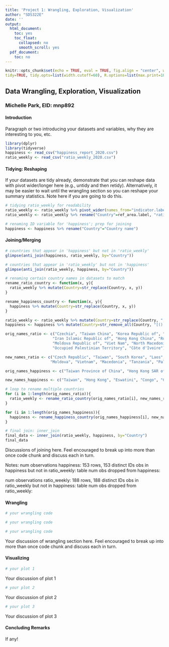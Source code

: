 ```yaml
---
title: 'Project 1: Wrangling, Exploration, Visualization'
author: "SDS322E"
date: ''
output:
  html_document:
    toc: yes
    toc_float:
      collapsed: no
      smooth_scroll: yes
  pdf_document:
    toc: no
---
```


```r
knitr::opts_chunk$set(echo = TRUE, eval = TRUE, fig.align = "center", warning = F, message = F,
tidy=TRUE, tidy.opts=list(width.cutoff=60), R.options=list(max.print=100))
```

## Data Wrangling, Exploration, Visualization

### Michelle Park, EID: mnp892

#### Introduction 

Paragraph or two introducing your datasets and variables, why they are interesting to you, etc.

```R
library(dplyr)
library(tidyverse)
happiness <- read_csv("happiness_report_2020.csv")
ratio_weekly <- read_csv("ratio_weekly_2020.csv")
```

#### Tidying: Reshaping

If your datasets are tidy already, demonstrate that you can reshape data with pivot wider/longer here (e.g., untidy and then retidy). Alternatively, it may be easier to wait until the wrangling section so you can reshape your summary statistics. Note here if you are going to do this.

```R
# tidying ratio_weekly for readability
ratio_weekly <- ratio_weekly %>% pivot_wider(names_from="indicator.label", values_from="obs_value")
ratio_weekly <- ratio_weekly %>% rename("Country"=ref_area.label, "ratio_hours"="Ratio of total weekly hours worked to population aged 15-64 -- ILO modelled estimates") %>% select(Country, ratio_hours)

# renaming ID variable for 'happiness'; prep for joining
happiness <- happiness %>% rename("Country"="Country name")
```

    
#### Joining/Merging

```R

# countries that appear in 'happiness' but not in 'ratio_weekly'
glimpse(anti_join(happiness, ratio_weekly, by="Country"))

# countries that appear in 'ratio_weekly' but not in 'happiness'
glimpse(anti_join(ratio_weekly, happiness, by="Country"))

# renaming certain country names in datasets to match
rename_ratio_country <- function(x, y){
  ratio_weekly %>% mutate(Country=str_replace(Country, x, y))
}

rename_happiness_country <- function(x, y){
  happiness %>% mutate(Country=str_replace(Country, x, y))
}

ratio_weekly <- ratio_weekly %>% mutate(Country=str_replace(Country, ",", ""))
happiness <- happiness %>% mutate(Country=str_remove_all(Country, "[().]"))

orig_names_ratio <- c("Czechia", "Taiwan China", "Korea Republic of", "Lao People's Democratic Republic",
                     "Iran Islamic Republic of", "Hong Kong China", "Russian Federation", "Venezuela Bolivarian Republic of",
                     "Moldova Republic of", "Viet Nam", "North Macedonia", "Tanzania United Republic of", 
                     "Occupied Palestinian Territory", "Côte d'Ivoire")

new_names_ratio <- c("Czech Republic", "Taiwan", "South Korea", "Laos", "Iran", "Hong Kong", "Russia", "Venezuela", 
                    "Moldova", "Vietnam", "Macedonia", "Tanzania", "Palestinian Territories", "Ivory Coast")

orig_names_happiness <- c("Taiwan Province of China", "Hong Kong SAR of China", "Swaziland", "Congo Kinshasa", "Congo Brazzaville")

new_names_happiness <- c("Taiwan", "Hong Kong", "Eswatini", "Congo", "Congo")

# loop to rename multiple countries
for (i in 1:length(orig_names_ratio)){
  ratio_weekly <- rename_ratio_country(orig_names_ratio[i], new_names_ratio[i])
}

for (i in 1:length(orig_names_happiness)){
  happiness <- rename_happiness_country(orig_names_happiness[i], new_names_happiness[i])
}

# final join: inner_join
final_data <- inner_join(ratio_weekly, happiness, by="Country")
final_data
```

Discussions of joining here. Feel encouraged to break up into more than once code chunk and discuss each in turn.

Notes:
num observations happiness: 153 rows, 153 distinct IDs
obs in happiness but not in ratio_weekly: table
num obs dropped from happiness:

num observations ratio_weekly: 188 rows, 188 distinct IDs
obs in ratio_weekly but not in happiness: table
num obs dropped from ratio_weekly: 

####  Wrangling

```R
# your wrangling code

# your wrangling code

# your wrangling code
```

Your discussion of wrangling section here. Feel encouraged to break up into more than once code chunk and discuss each in turn.


#### Visualizing

```R
# your plot 1
```

Your discussion of plot 1

```R
# your plot 2
```

Your discussion of plot 2

```R
# your plot 3
```

Your discussion of plot 3

#### Concluding Remarks

If any!





